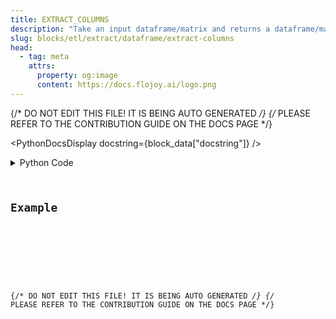 ```yaml
---
title: EXTRACT_COLUMNS
description: "Take an input dataframe/matrix and returns a dataframe/matrix with only the specified columns."
slug: blocks/etl/extract/dataframe/extract-columns
head:
  - tag: meta
    attrs:
      property: og:image
      content: https://docs.flojoy.ai/logo.png
---
```


{/* DO NOT EDIT THIS FILE! IT IS BEING AUTO GENERATED */}
{/* PLEASE REFER TO THE CONTRIBUTION GUIDE ON THE DOCS PAGE */}


<PythonDocsDisplay docstring={block_data["docstring"]} />
<details>
<summary>Python Code</summary>



<Code code={pythonCode} lang="py" wrap theme="dracula" />

[Find this Flojoy Block on GitHub](https://github.com/flojoy-ai/blocks/blob/main/blocks/ETL/EXTRACT/DATAFRAME/EXTRACT_COLUMNS/EXTRACT_COLUMNS.py)

</details>

## Example


<GetHelpWidget />


<AppDisplay app={app} blockName="EXTRACT_COLUMNS" client:visible />


<Example />

{/* DO NOT EDIT THIS FILE! IT IS BEING AUTO GENERATED */}
{/* PLEASE REFER TO THE CONTRIBUTION GUIDE ON THE DOCS PAGE */}
